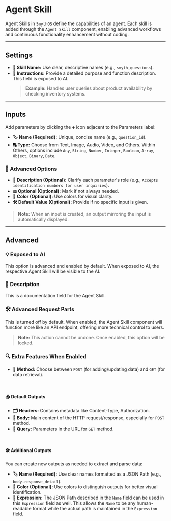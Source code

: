 # Agent Skill

Agent Skills in `SmythOS` define the capabilities of an agent. Each skill is added through the `Agent Skill` component, enabling advanced workflows and continuous functionality enhancement without coding.

---

## Settings

- **📝 Skill Name:** Use clear, descriptive names (e.g., `smyth_questions`).
- **📜 Instructions:** Provide a detailed purpose and function description. This field is exposed to AI.
  > **Example:** Handles user queries about product availability by checking inventory systems.

---

## Inputs

Add parameters by clicking the `➕` icon adjacent to the Parameters label:

- **🏷️ Name (Required):** Unique, concise name (e.g., `question_id`).
- **🔠 Type:** Choose from Text, Image, Audio, Video, and Others. Within Others, options include `Any`, `String`, `Number`, `Integer`, `Boolean`, `Array`, `Object`, `Binary`, `Date`.

### 🔧 Advanced Options

- **📝 Description (Optional):** Clarify each parameter's role (e.g., `Accepts identification numbers for user inquiries`).
- **⚖️ Optional (Optional):** Mark if not always needed.
- **🎨 Color (Optional):** Use colors for visual clarity.
- **🛠️ Default Value (Optional):** Provide if no specific input is given.

> **Note:** When an input is created, an output mirroring the input is automatically displayed.

<Arcade src="https://demo.arcade.software/kwsoTMnZP38yLMH1LD3b?embed&embed_mobile=tab&embed_desktop=inline&show_copy_link=true" title="Agent Skill | SmythOS"/>

---

## Advanced

### 💡 Exposed to AI

This option is advanced and enabled by default. When exposed to AI, the respective Agent Skill will be visible to the AI.

### 📝 Description

This is a documentation field for the Agent Skill.

### 🛠️ Advanced Request Parts

This is turned off by default. When enabled, the Agent Skill component will function more like an API endpoint, offering more technical control to users.

> **Note:** This action cannot be undone. Once enabled, this option will be locked.

### 🔍 Extra Features When Enabled

- **📨 Method:** Choose between `POST` (for adding/updating data) and `GET` (for data retrieval).

<br/>

#### 📤 Default Outputs

- **🗂️ Headers:** Contains metadata like Content-Type, Authorization.
- **📄 Body:** Main content of the HTTP request/response, especially for `POST` method.
- **🔗 Query:** Parameters in the URL for `GET` method.

<br/>

#### 🛠️ Additional Outputs

You can create new outputs as needed to extract and parse data:

- **🏷️ Name (Required):**  Use clear names formatted as a JSON Path (e.g., `body.response_detail`).
- **🎨 Color (Optional):**  Use colors to distinguish outputs for better visual identification.
- **🧩 Expression:**  The JSON Path described in the `Name` field can be used in this `Expression` field as well. This allows the `Name` to be any human-readable format while the actual path is maintained in the `Expression` field.

<Arcade src="https://demo.arcade.software/EgJNBKCbaY7QJhBkBSl2?embed&embed_mobile=tab&embed_desktop=inline&show_copy_link=true" title="Advanced Settings | SmythOS"/>
